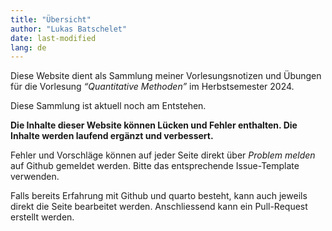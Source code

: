 ```yaml
---
title: "Übersicht"
author: "Lukas Batschelet"
date: last-modified
lang: de
---
```


Diese Website dient als Sammlung meiner Vorlesungsnotizen und Übungen für die Vorlesung *"Quantitative Methoden"* im Herbstsemester 2024.

Diese Sammlung ist aktuell noch am Entstehen.

:::{.callout-warning title="Hinweis"}

**Die Inhalte dieser Website können Lücken und Fehler enthalten. Die Inhalte werden laufend ergänzt und verbessert.**

Fehler und Vorschläge können auf jeder Seite direkt über *Problem melden* auf Github gemeldet werden.
Bitte das entsprechende Issue-Template verwenden.

Falls bereits Erfahrung mit Github und quarto besteht, kann auch jeweils direkt die Seite bearbeitet werden.
Anschliessend kann ein Pull-Request erstellt werden.

:::





